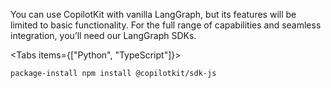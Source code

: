
You can use CopilotKit with vanilla LangGraph, but its features will be limited to
basic functionality. For the full range of capabilities and seamless integration, 
you’ll need our LangGraph SDKs.

<Tabs items={["Python", "TypeScript"]}>
  <Tab value="Python">
    <div className="py-6">
      <InstallPythonSDKSnippet components={props.components}/>
    </div>
  </Tab>
  <Tab value="TypeScript">
    <div className="py-6">
      ```package-install
      npm install @copilotkit/sdk-js
      ```
    </div>
  </Tab>
</Tabs>